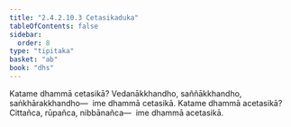 ```yaml
---
title: "2.4.2.10.3 Cetasikaduka"
tableOfContents: false
sidebar:
  order: 8
type: "tipitaka"
basket: "ab"
book: "dhs"
---
```



<DynamicBreadcrumb />

<Division number="1529" book="dhs" bookNo="29" page="287">

<Paragraph number="2240" book="dhs">
Katame dhammā cetasikā? Vedanākkhandho, saññākkhandho, saṅkhārakkhandho—  ime dhammā cetasikā.
</Paragraph>

</Division>
<Division number="1530" book="dhs" bookNo="29" page="287">

<Paragraph number="2241" book="dhs">
Katame dhammā acetasikā? Cittañca, rūpañca, nibbānañca—  ime dhammā acetasikā.
</Paragraph>
</Division>